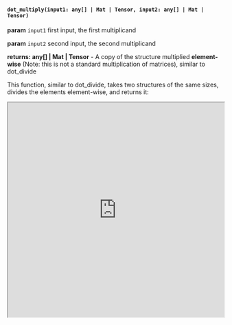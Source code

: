 
#### `dot_multiply(input1: any[] | Mat | Tensor, input2: any[] | Mat | Tensor)`

**param** `input1` first input, the first multiplicand

**param** `input2` second input, the second multiplicand

**returns: any[] | Mat | Tensor** - A copy of the structure multiplied **element-wise** (Note: this is not a standard multiplication of matrices), similar to dot_divide

This function, similar to dot_divide, takes two structures of the same sizes, divides the elements element-wise, and returns it:

<Bleed full>
<iframe src="https://hhlab.dev/?code=*import%20math%3Adot_multiply%0A%0Alet%20a%20%3D%20%5B%5B5%2C2%5D%2C%5B3%2C0%5D%5D%3B%0Alet%20b%20%3D%20%5B%5B1%2C2%5D%2C%5B2%2C3%5D%5D%3B%0A%0Aprint('a%20%3D%20'%2Ba)%0Aprint('%5Cn')%0Aprint('b%20%3D%20'%2Bb)%0A%0A%0Aprint('%5Cn')%0Alet%20dot_mult%20%3D%20dot_multiply(a%2Cb)%0A%0Aprint('a%20%2F%20b%20(element%20wise)%20%3D%20'%2B%20dot_mult)%3B%0A%0Aprint('b%20%2F%20a%2C%20the%20reverse%20%3D%20'%2Bdot_multiply(b%2Ca))%0A%0A%2F%2FNotice%20that%20theyre%20the%20same%20as%20multiplication%20is%20commutative&auto_run=true"
    width="100%"
    height="500px">
  </iframe>
</Bleed>